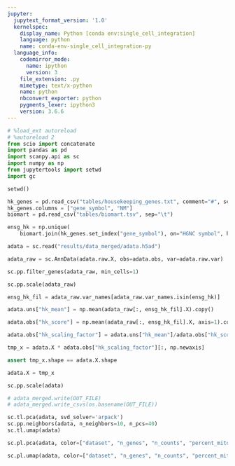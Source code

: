 ```yaml
---
jupyter:
  jupytext_format_version: '1.0'
  kernelspec:
    display_name: Python [conda env:single_cell_integration]
    language: python
    name: conda-env-single_cell_integration-py
  language_info:
    codemirror_mode:
      name: ipython
      version: 3
    file_extension: .py
    mimetype: text/x-python
    name: python
    nbconvert_exporter: python
    pygments_lexer: ipython3
    version: 3.6.6
---
```


```python
# %load_ext autoreload
# %autoreload 2
from scio import concatenate
import pandas as pd
import scanpy.api as sc
import numpy as np
from jupytertools import setwd
import gc
```

```python
setwd()
```

```python
hk_genes = pd.read_csv("tables/housekeeping_genes.txt", comment="#", sep="\t")
hk_genes.columns = ["gene_symbol", "NM"]
biomart = pd.read_csv("tables/biomart.tsv", sep="\t")
```

```python
ensg_hk = np.unique(
    biomart.join(hk_genes.set_index("gene_symbol"), on="HGNC symbol", how="inner")["Gene stable ID"].values)
```

```python
adata = sc.read("results/data_merged/adata.h5ad")
```

```python
adata_raw = sc.AnnData(adata.raw.X, obs=adata.obs, var=adata.raw.var)
```

```python
sc.pp.filter_genes(adata_raw, min_cells=1)
```

```python
sc.pp.scale(adata_raw)
```

```python
ensg_hk_fil = adata_raw.var_names[adata_raw.var_names.isin(ensg_hk)]
```

```python
adata.uns["hk_mean"] = np.mean(adata_raw[:, ensg_hk_fil].X).copy()
```

```python
adata.obs["hk_score"] = np.mean(adata_raw[:, ensg_hk_fil].X, axis=1).copy()
```

```python
adata.obs["hk_scaling_factor"] = adata.uns["hk_mean"]/adata.obs["hk_score"]
```

```python
tmp_x = adata.X * adata.obs["hk_scaling_factor"][:, np.newaxis]
```

```python
assert tmp_x.shape == adata.X.shape
```

```python
adata.X = tmp_x
```

```python
sc.pp.scale(adata)
```

```python
# adata_merged.write(OUT_FILE)
# adata_merged.write_csvs(os.basename(OUT_FILE))
```

```python
sc.tl.pca(adata, svd_solver='arpack')
sc.pp.neighbors(adata, n_neighbors=10, n_pcs=40)
sc.tl.umap(adata)
```

```python
sc.pl.pca(adata, color=["dataset", "n_genes", "n_counts", "percent_mito", "phase", "patient", "origin"], ncols=2)
```

```python
sc.pl.umap(adata, color=["dataset", "n_genes", "n_counts", "percent_mito", "phase", "patient", "origin"], ncols=2)
```

```python

```
